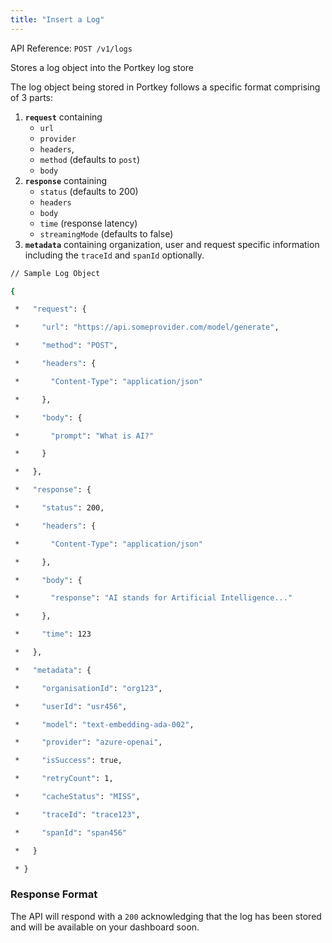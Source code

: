 ```yaml
---
title: "Insert a Log"
---
```


API Reference: `POST /v1/logs`

Stores a log object into the Portkey log store

The log object being stored in Portkey follows a specific format comprising of 3 parts:

1. **`request`** containing
   * `url`
   * `provider`
   * `headers`,
   * `method` (defaults to `post`)
   * `body`
2. **`response`** containing
   * `status` (defaults to 200)
   * `headers`
   * `body`
   * `time` (response latency)
   * `streamingMode` (defaults to false)
3. **`metadata`** containing organization, user and request specific information including the `traceId` and `spanId` optionally.

```BASH
// Sample Log Object

{

 *   "request": {

 *     "url": "https://api.someprovider.com/model/generate",

 *     "method": "POST",

 *     "headers": {

 *       "Content-Type": "application/json"

 *     },

 *     "body": {

 *       "prompt": "What is AI?"

 *     }

 *   },

 *   "response": {

 *     "status": 200,

 *     "headers": {

 *       "Content-Type": "application/json"

 *     },

 *     "body": {

 *       "response": "AI stands for Artificial Intelligence..."

 *     },

 *     "time": 123

 *   },

 *   "metadata": {

 *     "organisationId": "org123",

 *     "userId": "usr456",

 *     "model": "text-embedding-ada-002",

 *     "provider": "azure-openai",

 *     "isSuccess": true,

 *     "retryCount": 1,

 *     "cacheStatus": "MISS",

 *     "traceId": "trace123",

 *     "spanId": "span456"

 *   }

 * }
```

### Response Format

The API will respond with a `200` acknowledging that the log has been stored and will be available on your dashboard soon.
